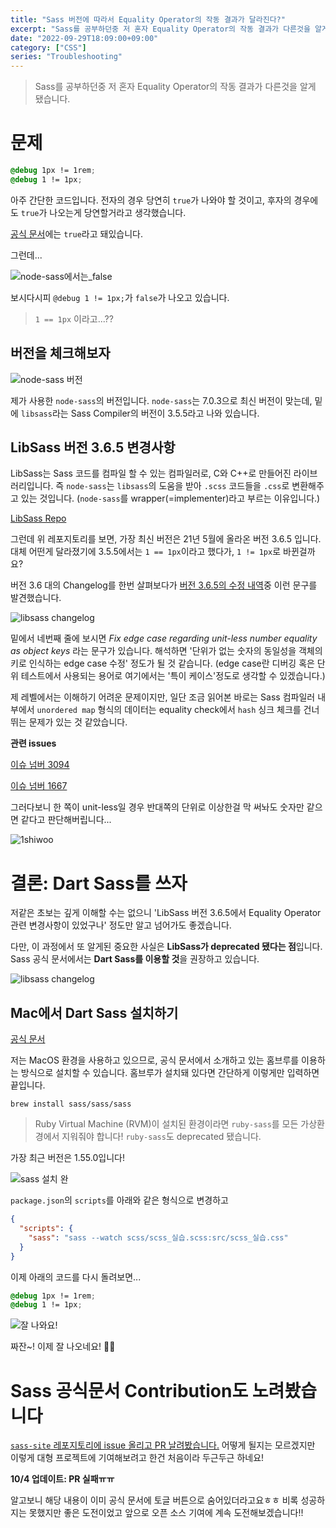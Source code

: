 ```yaml
---
title: "Sass 버전에 따라서 Equality Operator의 작동 결과가 달라진다?"
excerpt: "Sass를 공부하던중 저 혼자 Equality Operator의 작동 결과가 다른것을 알게 됐습니다."
date: "2022-09-29T18:09:00+09:00"
category: ["CSS"]
series: "Troubleshooting"
---
```


> Sass를 공부하던중 저 혼자 Equality Operator의 작동 결과가 다른것을 알게 됐습니다.

# 문제

```css
@debug 1px != 1rem;
@debug 1 != 1px;
```

아주 간단한 코드입니다. 전자의 경우 당연히 `true`가 나와야 할 것이고, 후자의 경우에도 `true`가 나오는게 당연할거라고 생각했습니다.

[공식 문서](https://sass-lang.com/documentation/operators/equality)에는 `true`라고 돼있습니다.

그런데...

![node-sass에서는_false](/static/img/Sass_버전에_따라서_Equality_Operator의_작동_결과가_달라진다/node-sass_왜구랩.png)

보시다시피 `@debug 1 != 1px;`가 `false`가 나오고 있습니다.

> `1 == 1px` 이라고...??

## 버전을 체크해보자

![node-sass 버전](/static/img/Sass_버전에_따라서_Equality_Operator의_작동_결과가_달라진다/node-sass_version.png)

제가 사용한 `node-sass`의 버전입니다. `node-sass`는 7.0.3으로 최신 버전이 맞는데, 밑에 `libsass`라는 Sass Compiler의 버전이 3.5.5라고 나와 있습니다.

## LibSass 버전 3.6.5 변경사항

LibSass는 Sass 코드를 컴파일 할 수 있는 컴파일러로, C와 C++로 만들어진 라이브러리입니다. 즉 `node-sass`는 `libsass`의 도움을 받아 `.scss` 코드들을 `.css`로 변환해주고 있는 것입니다. (`node-sass`를 wrapper(=implementer)라고 부르는 이유입니다.)

[LibSass Repo](https://github.com/sass/libsass)

그런데 위 레포지토리를 보면, 가장 최신 버전은 21년 5월에 올라온 버전 3.6.5 입니다. 대체 어떤게 달라졌기에 3.5.5에서는 `1 == 1px`이라고 했다가, `1 != 1px`로 바뀐걸까요?

버전 3.6 대의 Changelog를 한번 살펴보다가 [버전 3.6.5의 수정 내역](https://github.com/sass/libsass/releases/tag/3.6.5)중 이런 문구를 발견했습니다.

![libsass changelog](/static/img/Sass_버전에_따라서_Equality_Operator의_작동_결과가_달라진다/libsass_changelog.png)

밑에서 네번째 줄에 보시면 _Fix edge case regarding unit-less number equality as object keys_ 라는 문구가 있습니다. 해석하면 '단위가 없는 숫자의 동일성을 객체의 키로 인식하는 edge case 수정' 정도가 될 것 같습니다. (edge case란 디버깅 혹은 단위 테스트에서 사용되는 용어로 여기에서는 '특이 케이스'정도로 생각할 수 있겠습니다.)

제 레벨에서는 이해하기 어려운 문제이지만, 일단 조금 읽어본 바로는 Sass 컴파일러 내부에서 `unordered map` 형식의 데이터는 equality check에서 `hash` 싱크 체크를 건너 뛰는 문제가 있는 것 같았습니다.

**관련 issues**

[이슈 넘버 3094](https://github.com/sass/libsass/issues/3094)

[이슈 넘버 1667](https://github.com/sass/libsass/issues/1667)

그러다보니 한 쪽이 unit-less일 경우 반대쪽의 단위로 이상한걸 막 써놔도 숫자만 같으면 같다고 판단해버립니다...

![1shiwoo](/static/img/Sass_버전에_따라서_Equality_Operator의_작동_결과가_달라진다/1shiwoo.png)

# 결론: Dart Sass를 쓰자

저같은 초보는 깊게 이해할 수는 없으니 'LibSass 버전 3.6.5에서 Equality Operator 관련 변경사항이 있었구나' 정도만 알고 넘어가도 좋겠습니다.

다만, 이 과정에서 또 알게된 중요한 사실은 **LibSass가 deprecated 됐다는 점**입니다. Sass 공식 문서에서는 **Dart Sass를 이용할 것**을 권장하고 있습니다.

![libsass changelog](/static/img/Sass_버전에_따라서_Equality_Operator의_작동_결과가_달라진다/LibSassDeprecated.png)

## Mac에서 Dart Sass 설치하기

[공식 문서](https://sass-lang.com/install)

저는 MacOS 환경을 사용하고 있으므로, 공식 문서에서 소개하고 있는 홈브루를 이용하는 방식으로 설치할 수 있습니다. 홈브루가 설치돼 있다면 간단하게 이렇게만 입력하면 끝입니다.

```code
brew install sass/sass/sass
```

> Ruby Virtual Machine (RVM)이 설치된 환경이라면 `ruby-sass`를 모든 가상환경에서 지워줘야 합니다! `ruby-sass`도 deprecated 됐습니다.

가장 최근 버전은 1.55.0입니다!

![sass 설치 완](/static/img/Sass_버전에_따라서_Equality_Operator의_작동_결과가_달라진다/sass_설치완.png)

`package.json`의 `scripts`를 아래와 같은 형식으로 변경하고

```json
{
  "scripts": {
    "sass": "sass --watch scss/scss_실습.scss:src/scss_실습.css"
  }
}
```

이제 아래의 코드를 다시 돌려보면...

```css
@debug 1px != 1rem;
@debug 1 != 1px;
```

![잘 나와요!](/static/img/Sass_버전에_따라서_Equality_Operator의_작동_결과가_달라진다/최종결과.png)

짜잔~! 이제 잘 나오네요! 🙌🙌

# Sass 공식문서 Contribution도 노려봤습니다

[`sass-site` 레포지토리에 issue 올리고 PR 날려봤습니다.](https://github.com/sass/sass-site/pull/677) 어떻게 될지는 모르겠지만 이렇게 대형 프로젝트에 기여해보려고 한건 처음이라 두근두근 하네요!

**10/4 업데이트: PR 실패ㅠㅠ**

알고보니 해당 내용이 이미 공식 문서에 토글 버튼으로 숨어있더라고요ㅎㅎ 비록 성공하지는 못했지만 좋은 도전이었고 앞으로 오픈 소스 기여에 계속 도전해보겠습니다!!
